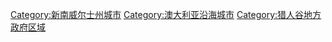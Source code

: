 [[Category:新南威尔士州城市|Category:新南威尔士州城市]]
[[Category:澳大利亚沿海城市|Category:澳大利亚沿海城市]]
[[Category:猎人谷地方政府区域|Category:猎人谷地方政府区域]]